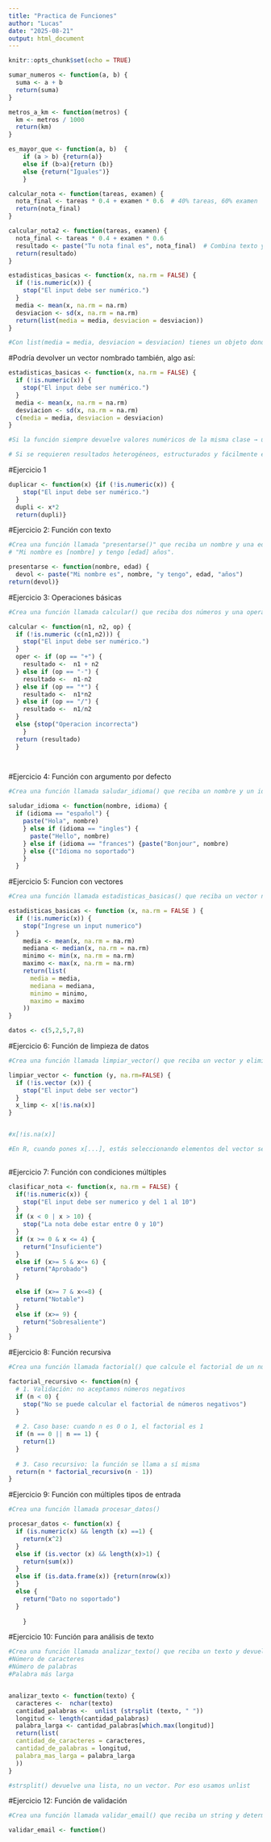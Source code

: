```yaml
---
title: "Practica de Funciones"
author: "Lucas"
date: "2025-08-21"
output: html_document
---
```


```r
knitr::opts_chunk$set(echo = TRUE)
```

```r
sumar_numeros <- function(a, b) {
  suma <- a + b
  return(suma)
}

```

```r
metros_a_km <- function(metros) {
  km <- metros / 1000
  return(km)
}

```


```r
es_mayor_que <- function(a, b)  {
    if (a > b) {return(a)} 
    else if (b>a){return (b)}
    else {return("Iguales")}
    }
```

```r
calcular_nota <- function(tareas, examen) {
  nota_final <- tareas * 0.4 + examen * 0.6  # 40% tareas, 60% examen
  return(nota_final)
}

```

```r
calcular_nota2 <- function(tareas, examen) {
  nota_final <- tareas * 0.4 + examen * 0.6
  resultado <- paste("Tu nota final es", nota_final)  # Combina texto y valor
  return(resultado)
}
```

```r
estadisticas_basicas <- function(x, na.rm = FALSE) {
  if (!is.numeric(x)) {
    stop("El input debe ser numérico.")
  }
  media <- mean(x, na.rm = na.rm)
  desviacion <- sd(x, na.rm = na.rm)
  return(list(media = media, desviacion = desviacion))
}

#Con list(media = media, desviacion = desviacion) tienes un objeto donde cada componente está etiquetado. Al llamar la función, puedes acceder por nombre:


```


#Podría devolver un vector nombrado también, algo así:
```r
estadisticas_basicas <- function(x, na.rm = FALSE) {
  if (!is.numeric(x)) {
    stop("El input debe ser numérico.")
  }
  media <- mean(x, na.rm = na.rm)
  desviacion <- sd(x, na.rm = na.rm)
  c(media = media, desviacion = desviacion)
}

#Si la función siempre devuelve valores numéricos de la misma clase → usa un vector nombrado.

# Si se requieren resultados heterogéneos, estructurados y fácilmente extensibles →  una lista (recomendado en la mayoría de funciones estadísticas).

```

#Ejercicio 1
```r
duplicar <- function(x) {if (!is.numeric(x)) {
    stop("El input debe ser numérico.")
  }
  dupli <- x*2
  return(dupli)}
```


#Ejercicio 2: Función con texto
```r
#Crea una función llamada "presentarse()" que reciba un nombre y una edad, y devuelva un mensaje como:
# "Mi nombre es [nombre] y tengo [edad] años".

presentarse <- function(nombre, edad) {
  devol <- paste("Mi nombre es", nombre, "y tengo", edad, "años")
return(devol)}

```

#Ejercicio 3: Operaciones básicas
```r
#Crea una función llamada calcular() que reciba dos números y una operación ("+", "-", "*", "/") y devuelvael resultado

calcular <- function(n1, n2, op) {
  if (!is.numeric (c(n1,n2))) {
    stop("El input debe ser numérico.")
  }
  oper <- if (op == "+") {
    resultado <-  n1 + n2
  } else if (op == "-") {
    resultado <-  n1-n2
  } else if (op == "*") {
    resultado <-  n1*n2
  } else if (op == "/") {
    resultado <-  n1/n2
  }
  else {stop("Operacion incorrecta")
    } 
  return (resultado)
  }

  
```


#Ejercicio 4: Función con argumento por defecto
```r
#Crea una función llamada saludar_idioma() que reciba un nombre y un idioma (por defecto "español"), y devuelva un saludo en ese idioma.

saludar_idioma <- function(nombre, idioma) {
  if (idioma == "español") {
    paste("Hola", nombre)
    } else if (idioma == "ingles") {
      paste("Hello", nombre) 
    } else if (idioma == "frances") {paste("Bonjour", nombre)
    } else {("Idioma no soportado")
    } 
  }

```

#Ejercicio 5: Funcion con vectores
```r
#Crea una función llamada estadisticas_basicas() que reciba un vector numérico y devuelva una lista con lamedia, mediana, mínimo y máximo.

estadisticas_basicas <- function (x, na.rm = FALSE ) {
  if (!is.numeric(x)) {
    stop("Ingrese un input numerico")
  }
    media <- mean(x, na.rm = na.rm)
    mediana <- median(x, na.rm = na.rm)
    minimo <- min(x, na.rm = na.rm)
    maximo <- max(x, na.rm = na.rm)
    return(list(
      media = media,
      mediana = mediana,
      minimo = minimo,
      maximo = maximo
    ))
}

datos <- c(5,2,5,7,8)

```


#Ejercicio 6: Función de limpieza de datos
```r
#Crea una función llamada limpiar_vector() que reciba un vector y elimine los valores NA, devolviendo elvector limpio.

limpiar_vector <- function (y, na.rm=FALSE) {
  if (!is.vector (x)) {
    stop("El input debe ser vector")
  }
  x_limp <- x[!is.na(x)]
}


#x[!is.na(x)] 

#En R, cuando pones x[...], estás seleccionando elementos del vector según el índice o condición dentro de los corchetes. Aquí le decimos: “dame los valores de x donde !is.na(x) es TRUE”.
  
```

#Ejercicio 7: Función con condiciones múltiples
```r

clasificar_nota <- function(x, na.rm = FALSE) {
  if(!is.numeric(x)) {
    stop("El input debe ser numerico y del 1 al 10")
  }
  if (x < 0 | x > 10) {
    stop("La nota debe estar entre 0 y 10")
  }
  if (x >= 0 & x <= 4) {
    return("Insuficiente")
  }
  else if (x>= 5 & x<= 6) {
    return("Aprobado")
  }
  
  else if (x>= 7 & x<=8) {
    return("Notable")
  }
  else if (x>= 9) {
    return("Sobresaliente")
  }
}

```

#Ejercicio 8: Función recursiva
```r
#Crea una función llamada factorial() que calcule el factorial de un número usando recursividad

factorial_recursivo <- function(n) {
  # 1. Validación: no aceptamos números negativos
  if (n < 0) {
    stop("No se puede calcular el factorial de números negativos")
  }
  
  # 2. Caso base: cuando n es 0 o 1, el factorial es 1
  if (n == 0 || n == 1) {
    return(1)
  }
  
  # 3. Caso recursivo: la función se llama a sí misma
  return(n * factorial_recursivo(n - 1))
}


```

#Ejercicio 9: Función con múltiples tipos de entrada
```r
#Crea una función llamada procesar_datos()

procesar_datos <- function(x) { 
  if (is.numeric(x) && length (x) ==1) {
    return(x^2)
  }
  else if (is.vector (x) && length(x)>1) {
    return(sum(x))
  }
  else if (is.data.frame(x)) {return(nrow(x))
  }
  else {
    return("Dato no soportado")
  }
  
    }

```

#Ejercicio 10: Función para análisis de texto
```r
#Crea una función llamada analizar_texto() que reciba un texto y devuelva:
#Número de caracteres
#Número de palabras
#Palabra más larga


analizar_texto <- function(texto) {
  caracteres <-  nchar(texto)
  cantidad_palabras <-  unlist (strsplit (texto, " "))
  longitud <- length(cantidad_palabras)
  palabra_larga <- cantidad_palabras[which.max(longitud)]
  return(list(
  cantidad_de_caracteres = caracteres,
  cantidad_de_palabras = longitud,
  palabra_mas_larga = palabra_larga
  ))
}

#strsplit() devuelve una lista, no un vector. Por eso usamos unlist

```

#Ejercicio 12: Función de validación
```r
#Crea una función llamada validar_email() que reciba un string y determine si es un email válido (debecontener @ y un punto después del @).

validar_email <- function()
```

